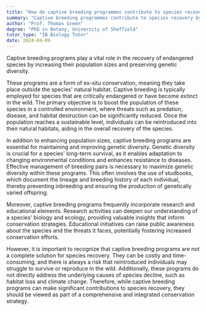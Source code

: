 ```yaml
---
title: "How do captive breeding programmes contribute to species recovery?"
summary: "Captive breeding programmes contribute to species recovery by increasing population size and maintaining genetic diversity."
author: "Prof. Thomas Green"
degree: "PhD in Botany, University of Sheffield"
tutor_type: "IB Biology Tutor"
date: 2024-04-09
---
```


Captive breeding programs play a vital role in the recovery of endangered species by increasing their population sizes and preserving genetic diversity.

These programs are a form of ex-situ conservation, meaning they take place outside the species' natural habitat. Captive breeding is typically employed for species that are critically endangered or have become extinct in the wild. The primary objective is to boost the population of these species in a controlled environment, where threats such as predation, disease, and habitat destruction can be significantly reduced. Once the population reaches a sustainable level, individuals can be reintroduced into their natural habitats, aiding in the overall recovery of the species.

In addition to enhancing population sizes, captive breeding programs are essential for maintaining and improving genetic diversity. Genetic diversity is crucial for a species' long-term survival, as it enables adaptation to changing environmental conditions and enhances resistance to diseases. Effective management of breeding pairs is necessary to maximize genetic diversity within these programs. This often involves the use of studbooks, which document the lineage and breeding history of each individual, thereby preventing inbreeding and ensuring the production of genetically varied offspring.

Moreover, captive breeding programs frequently incorporate research and educational elements. Research activities can deepen our understanding of a species' biology and ecology, providing valuable insights that inform conservation strategies. Educational initiatives can raise public awareness about the species and the threats it faces, potentially fostering increased conservation efforts.

However, it is important to recognize that captive breeding programs are not a complete solution for species recovery. They can be costly and time-consuming, and there is always a risk that reintroduced individuals may struggle to survive or reproduce in the wild. Additionally, these programs do not directly address the underlying causes of species decline, such as habitat loss and climate change. Therefore, while captive breeding programs can make significant contributions to species recovery, they should be viewed as part of a comprehensive and integrated conservation strategy.
    